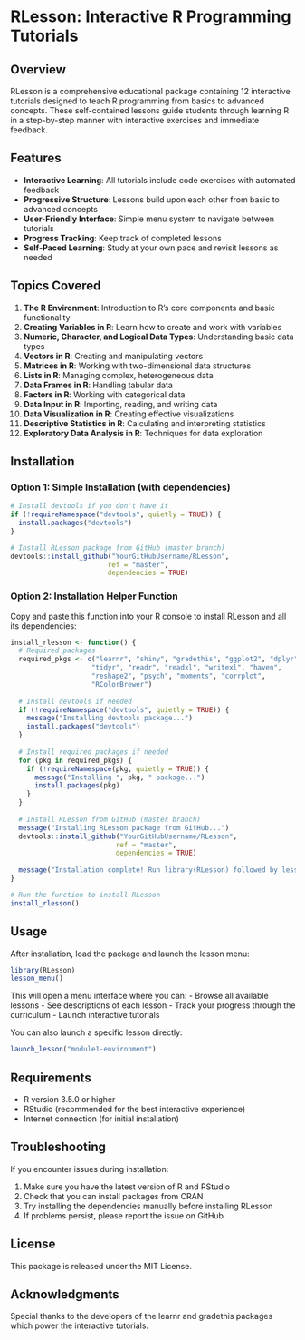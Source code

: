 # RLesson: Interactive R Programming Tutorials

## Overview

RLesson is a comprehensive educational package containing 12 interactive tutorials designed to teach R programming from basics to advanced concepts. These self-contained lessons guide students through learning R in a step-by-step manner with interactive exercises and immediate feedback.

## Features

- **Interactive Learning**: All tutorials include code exercises with automated feedback
- **Progressive Structure**: Lessons build upon each other from basic to advanced concepts
- **User-Friendly Interface**: Simple menu system to navigate between tutorials
- **Progress Tracking**: Keep track of completed lessons
- **Self-Paced Learning**: Study at your own pace and revisit lessons as needed

## Topics Covered

1. **The R Environment**: Introduction to R's core components and basic functionality
2. **Creating Variables in R**: Learn how to create and work with variables
3. **Numeric, Character, and Logical Data Types**: Understanding basic data types
4. **Vectors in R**: Creating and manipulating vectors
5. **Matrices in R**: Working with two-dimensional data structures
6. **Lists in R**: Managing complex, heterogeneous data
7. **Data Frames in R**: Handling tabular data
8. **Factors in R**: Working with categorical data
9. **Data Input in R**: Importing, reading, and writing data
10. **Data Visualization in R**: Creating effective visualizations
11. **Descriptive Statistics in R**: Calculating and interpreting statistics
12. **Exploratory Data Analysis in R**: Techniques for data exploration

## Installation

### Option 1: Simple Installation (with dependencies)

```r
# Install devtools if you don't have it
if (!requireNamespace("devtools", quietly = TRUE)) {
  install.packages("devtools")
}

# Install RLesson package from GitHub (master branch)
devtools::install_github("YourGitHubUsername/RLesson", 
                        ref = "master",
                        dependencies = TRUE)
```

### Option 2: Installation Helper Function

Copy and paste this function into your R console to install RLesson and all its dependencies:

```r
install_rlesson <- function() {
  # Required packages
  required_pkgs <- c("learnr", "shiny", "gradethis", "ggplot2", "dplyr", 
                    "tidyr", "readr", "readxl", "writexl", "haven", 
                    "reshape2", "psych", "moments", "corrplot", 
                    "RColorBrewer")
  
  # Install devtools if needed
  if (!requireNamespace("devtools", quietly = TRUE)) {
    message("Installing devtools package...")
    install.packages("devtools")
  }
  
  # Install required packages if needed
  for (pkg in required_pkgs) {
    if (!requireNamespace(pkg, quietly = TRUE)) {
      message("Installing ", pkg, " package...")
      install.packages(pkg)
    }
  }
  
  # Install RLesson from GitHub (master branch)
  message("Installing RLesson package from GitHub...")
  devtools::install_github("YourGitHubUsername/RLesson", 
                          ref = "master",
                          dependencies = TRUE)
  
  message("Installation complete! Run library(RLesson) followed by lesson_menu() to start learning.")
}

# Run the function to install RLesson
install_rlesson()
```

## Usage

After installation, load the package and launch the lesson menu:

```r
library(RLesson)
lesson_menu()
```

This will open a menu interface where you can:
- Browse all available lessons
- See descriptions of each lesson
- Track your progress through the curriculum
- Launch interactive tutorials

You can also launch a specific lesson directly:

```r
launch_lesson("module1-environment")
```

## Requirements

- R version 3.5.0 or higher
- RStudio (recommended for the best interactive experience)
- Internet connection (for initial installation)

## Troubleshooting

If you encounter issues during installation:

1. Make sure you have the latest version of R and RStudio
2. Check that you can install packages from CRAN
3. Try installing the dependencies manually before installing RLesson
4. If problems persist, please report the issue on GitHub

## License

This package is released under the MIT License.

## Acknowledgments

Special thanks to the developers of the learnr and gradethis packages which power the interactive tutorials.
